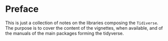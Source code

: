# Preface {-}

This is just a collection of notes on the libraries composing the `Tidiverse`. The purpose is to cover the content of the vignettes, when available, and of the manuals of the main packages forming the tidyverse.